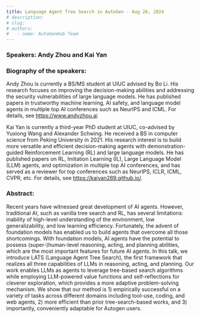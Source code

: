 ```yaml
---
title: Language Agent Tree Search in AutoGen - Aug 26, 2024
# description: 
# slug: 
# authors:
#   - name: AutoGenHub Team
---
```


### Speakers: Andy Zhou and Kai Yan 

### Biography of the speakers: 

Andy Zhou is currently a BS/MS student at UIUC advised by Bo Li. His research focuses on improving the decision-making abilities and addressing the security vulnerabilities of large language models. He has published papers in trustworthy machine learning, AI safety, and language model agents in multiple top AI conferences such as NeurIPS and ICML. For details, see https://www.andyzhou.ai

Kai Yan is currently a third-year PhD student at UIUC, co-advised by Yuxiong Wang and Alexander Schwing. He received a BS in computer science from Peking University in 2021. His research interest is to build more versatile and efficient decision-making agents with demonstration-guided Reinforcement Learning (RL) and large language models. He has published papers on RL, Imitation Learning (IL), Large Language Model (LLM) agents, and optimization in multiple top AI conferences, and has served as a reviewer for top conferences such as NeurIPS, ICLR, ICML, CVPR, etc. For details, see https://kaiyan289.github.io/.

### Abstract: 

Recent years have witnessed great development of AI agents. However, traditional AI, such as vanilla tree search and RL, has several limitations: inability of high-level understanding of the environment, low generalizability, and low learning efficiency. Fortunately, the advent of foundation models has enabled us to build agents that overcome all those shortcomings. With foundation models, AI agents have the potential to possess (super-)human-level reasoning, acting, and planning abilities, which are the most important features for future AI agents. In this talk, we introduce LATS (Language Agent Tree Search), the first framework that realizes all three capabilities of LLMs in reasoning, acting, and planning. Our work enables LLMs as agents to leverage tree-based search algorithms while employing LLM-powered value functions and self-reflections for cleverer exploration, which provides a more adaptive problem-solving mechanism. We show that our method is 1) empirically successful on a variety of tasks across different domains including tool-use, coding, and web agents, 2) more efficient than prior tree-search-based works, and 3) importantly, conveniently adaptable for Autogen users.




